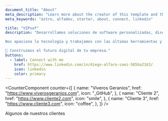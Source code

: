 ```yaml
---
document_title: "About"
meta_description: "Learn more about the creator of this template and the services provided."
meta_keywords: "astro, alfadev, starter, about, connect, linkedin"

title: "VIPsof"
description: "Desarrollamos soluciones de software personalizadas, diseñadas para optimizar y potenciar la eficiencia de tu negocio. Con un enfoque en la innovación, la calidad y la experiencia del usuario, creamos aplicaciones web, móviles y sistemas empresariales que se adaptan a las necesidades específicas de cada cliente.

Nos apasiona la tecnología y trabajamos con las últimas herramientas y metodologías para ofrecer productos escalables, seguros y de alto rendimiento. Ya sea que necesites un sistema de gestión, una plataforma de comercio electrónico o una solución a medida, estamos aquí para ayudarte a transformar tus ideas en realidad.

🚀 Construimos el futuro digital de tu empresa."
buttons:
  - label: Connect with me
    href: https://www.linkedin.com/in/diego-alfaro-saez-585ba2163/
    icon: linkedin
    color: primary
---
```


<CounterComponent
  counter={[
    {
      name: "Viveros Geranios",
      href: "https://www.viverosgeranios.com",
      icon: "_GitHub",
    },
    {
      name: "Cliente 2",
      href: "https://www.cliente2.com",
      icon: "smile",
    },
    {
      name: "Cliente 3",
      href: "https://www.cliente3.com",
      icon: "coffee",
    },
  ]}
/>

<p class="text-text-disabled text-sm text-center mt-4">Algunos de nuestros clientes</p>
